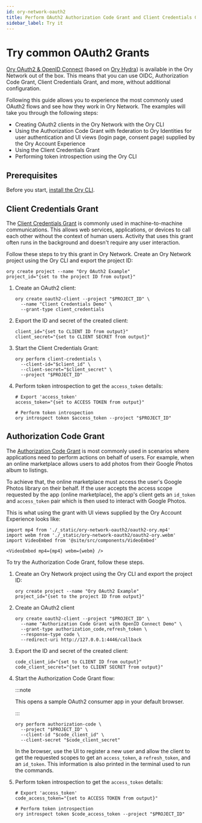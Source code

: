 ```yaml
---
id: ory-network-oauth2
title: Perform OAuth2 Authorization Code Grant and Client Credentials Grant
sidebar_label: Try it
---
```


# Try common OAuth2 Grants

[Ory OAuth2 & OpenID Connect](https://www.ory.com/hydra) (based on [Ory Hydra](https://github.com/ory/hydra)) is available in the
Ory Network out of the box. This means that you can use OIDC, Authorization Code Grant, Client Credentials Grant, and more,
without additional configuration.

Following this guide allows you to experience the most commonly used OAuth2 flows and see how they work in Ory Network. The
examples will take you through the following steps:

- Creating OAuth2 clients in the Ory Network with the Ory CLI
- Using the Authorization Code Grant with federation to Ory Identities for user authentication and UI views (login page, consent
  page) supplied by the Ory Account Experience
- Using the Client Credentials Grant
- Performing token introspection using the Ory CLI

## Prerequisites

Before you start, [install the Ory CLI](../guides/cli/installation).

## Client Credentials Grant

The [Client Credentials Grant](https://www.rfc-editor.org/rfc/rfc6749#section-4.4) is commonly used in machine-to-machine
communications. This allows web services, applications, or devices to call each other without the context of human users. Activity
that uses this grant often runs in the background and doesn't require any user interaction.

Follow these steps to try this grant in Ory Network. Create an Ory Network project using the Ory CLI and export the project ID:

```shell
ory create project --name "Ory OAuth2 Example"
project_id="{set to the project ID from output}"
```

1. Create an OAuth2 client:

   ```shell
   ory create oauth2-client --project "$PROJECT_ID" \
     --name "Client Credentials Demo" \
     --grant-type client_credentials
   ```

2. Export the ID and secret of the created client:

   ```shell
   client_id="{set to CLIENT ID from output}"
   client_secret="{set to CLIENT SECRET from output}"
   ```

3. Start the Client Credentials Grant:

   ```shell
   ory perform client-credentials \
     --client-id="$client_id" \
     --client-secret="$client_secret" \
     --project "$PROJECT_ID"
   ```

4. Perform token introspection to get the `access_token` details:

   ```shell
   # Export 'access_token'
   access_token="{set to ACCESS TOKEN from output}"

   # Perform token introspection
   ory introspect token $access_token --project "$PROJECT_ID"
   ```

## Authorization Code Grant

The [Authorization Code Grant](https://www.rfc-editor.org/rfc/rfc6749#section-1.3) is most commonly used in scenarios where
applications need to perform actions on behalf of users. For example, when an online marketplace allows users to add photos from
their Google Photos album to listings.

To achieve that, the online marketplace must access the user's Google Photos library on their behalf. If the user accepts the
access scope requested by the app (online marketplace), the app's client gets an `id_token` and `access_token` pair which is then
used to interact with Google Photos.

This is what using the grant with UI views supplied by the Ory Account Experience looks like:

```mdx-code-block
import mp4 from './_static/ory-network-oauth2/oauth2-ory.mp4'
import webm from './_static/ory-network-oauth2/oauth2-ory.webm'
import VideoEmbed from '@site/src/components/VideoEmbed'

<VideoEmbed mp4={mp4} webm={webm} />
```

To try the Authorization Code Grant, follow these steps.

1. Create an Ory Network project using the Ory CLI and export the project ID:

   ```shell
   ory create project --name "Ory OAuth2 Example"
   project_id="{set to the project ID from output}"
   ```

2. Create an OAuth2 client

   ```shell
   ory create oauth2-client --project "$PROJECT_ID" \
     --name "Authorization Code Grant with OpenID Connect Demo" \
     --grant-type authorization_code,refresh_token \
     --response-type code \
     --redirect-uri http://127.0.0.1:4446/callback
   ```

3. Export the ID and secret of the created client:

   ```shell
   code_client_id="{set to CLIENT ID from output}"
   code_client_secret="{set to CLIENT SECRET from output}"
   ```

4. Start the Authorization Code Grant flow:

   :::note

   This opens a sample OAuth2 consumer app in your default browser.

   :::

   ```shell
   ory perform authorization-code \
     --project "$PROJECT_ID" \
     --client-id "$code_client_id" \
     --client-secret "$code_client_secret"
   ```

   In the browser, use the UI to register a new user and allow the client to get the requested scopes to get an `access_token`, a
   `refresh_token`, and an `id_token`. This information is also printed in the terminal used to run the commands.

5. Perform token introspection to get the `access_token` details:

   ```shell
   # Export 'access_token'
   code_access_token="{set to ACCESS TOKEN from output}"

   # Perform token introspection
   ory introspect token $code_access_token --project "$PROJECT_ID"
   ```

